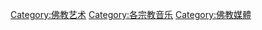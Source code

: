 {{Catmore}}

[[Category:佛教艺术|Category:佛教艺术]]
[[Category:各宗教音乐|Category:各宗教音乐]]
[[Category:佛教媒體|Category:佛教媒體]]